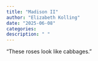 ```yaml
---
title: "Madison II"
author: "Elizabeth Kolling"
date: "2025-06-08"
categories: 
description: " "
---
```


"These roses look like cabbages."